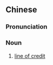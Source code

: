 {{also|信用额度}}
==Chinese==
{{zh-forms|s=信用额度|type=22}}

===Pronunciation===
{{zh-pron
|m=xìnyòng édù
|cat=n
}}

===Noun===
{{zh-noun}}

# [[line of credit]]